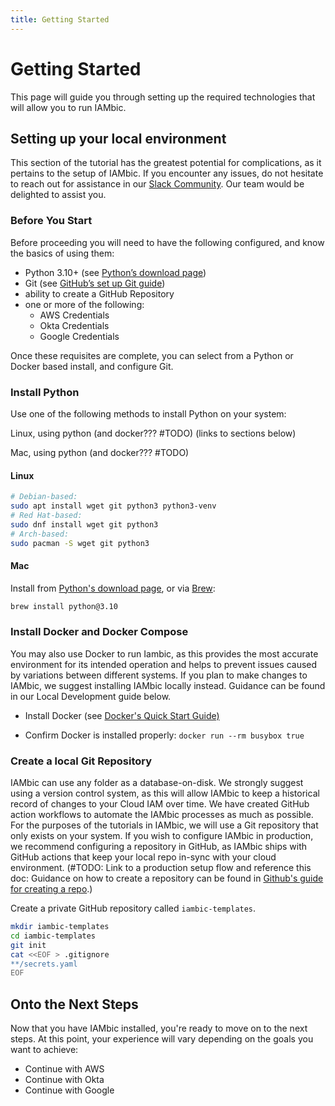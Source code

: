 ```yaml
---
title: Getting Started
---
```


# Getting Started

This page will guide you through setting up the required technologies that will allow you to run IAMbic.

## Setting up your local environment

This section of the tutorial has the greatest potential for complications, as it pertains to the setup of IAMbic. If you encounter any issues, do not hesitate to reach out for assistance in our [Slack Community](https://communityinviter.com/apps/noqcommunity/noq). Our team would be delighted to assist you.

### Before You Start

Before proceeding you will need to have the following configured, and know the basics of using them:

- Python 3.10+ (see [Python’s download page](https://www.python.org/downloads/)) <!-- #TODO is python required if we use the docker install below? -->
- Git (see [GitHub’s set up Git guide](https://help.github.com/en/github/getting-started-with-github/set-up-git)) 
- ability to create a GitHub Repository
- one or more of the following: <!-- #TODO: Guidance needed for each of these flows -->
  - AWS Credentials
  - Okta Credentials
  - Google Credentials

Once these requisites are complete, you can select from a Python or Docker based install, and configure Git.
<!-- #TODO: is that true? --><!-- #TODO those should link to the right sections -->

### Install Python

Use one of the following methods to install Python on your system:

Linux, using python (and docker??? #TODO) (links to sections below)

Mac, using python (and docker??? #TODO)
<!-- #TODO what is the alternataive to Docker?? -->

#### Linux

```bash
# Debian-based:
sudo apt install wget git python3 python3-venv
# Red Hat-based:
sudo dnf install wget git python3
# Arch-based:
sudo pacman -S wget git python3
```
<!-- #TODO put copy icons next to each code block. -->
#### Mac

Install from [Python's download page](https://www.python.org/downloads/), or
via [Brew](https://brew.sh/):

```bash
brew install python@3.10
```
<!-- #TODO This says "also" but it's unclear what docker is an alternative to.
If I don't install docker, how do I install iambic? Need to update the above -->

### Install Docker and Docker Compose


You may also use Docker to run Iambic, as this provides the most accurate environment for its
intended operation and helps to prevent issues caused by variations between different systems.
If you plan to make changes to IAMbic, we suggest installing IAMbic locally instead.
Guidance can be found in our Local Development guide below.


- Install Docker (see [Docker's Quick Start Guide)](https://docs.docker.com/desktop/get-started/)

- Confirm Docker is installed properly:
`docker run --rm busybox true`


### Create a local Git Repository

IAMbic can use any folder as a database-on-disk. We strongly suggest using a version control system, as this will allow IAMbic to keep a historical record of changes to your Cloud IAM over time. We have created GitHub action workflows to automate the IAMbic processes as much as possible. For the purposes of the tutorials in IAMbic, we will use a Git repository that only exists on your system. If you wish to configure IAMbic in production, we recommend configuring a repository in GitHub, as IAMbic ships with GitHub actions that keep your local repo in-sync with your cloud environment. (#TODO: Link to a production setup flow and reference this doc: Guidance on how to create a repository can be found in [Github&#39;s guide for creating a repo](https://docs.github.com/en/get-started/quickstart/create-a-repo).)

Create a private GitHub repository called `iambic-templates`.

```bash
mkdir iambic-templates
cd iambic-templates
git init
cat <<EOF > .gitignore
**/secrets.yaml
EOF
```

## Onto the Next Steps

Now that you have IAMbic installed, you're ready to move on to the next steps. At this point, your experience will vary depending on the goals you want to achieve:

- Continue with AWS
- Continue with Okta
- Continue with Google

<!-- #TODO: presumably these will be links -->